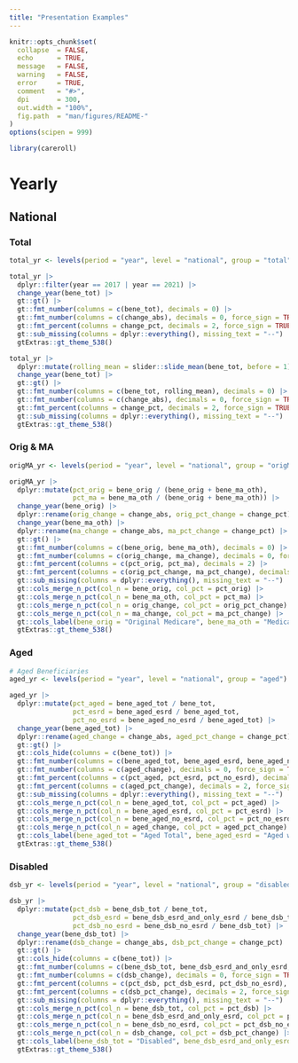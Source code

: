 ```yaml
---
title: "Presentation Examples"
---
```


```r
knitr::opts_chunk$set(
  collapse  = FALSE,
  echo      = TRUE,
  message   = FALSE, 
  warning   = FALSE,
  error     = TRUE,
  comment   = "#>",
  dpi       = 300, 
  out.width = "100%",
  fig.path  = "man/figures/README-"
)
options(scipen = 999)
```

```r
library(careroll)
```

# Yearly

## National

### Total

```r
total_yr <- levels(period = "year", level = "national", group = "total")
```


```r
total_yr |> 
  dplyr::filter(year == 2017 | year == 2021) |> 
  change_year(bene_tot) |> 
  gt::gt() |> 
  gt::fmt_number(columns = c(bene_tot), decimals = 0) |> 
  gt::fmt_number(columns = c(change_abs), decimals = 0, force_sign = TRUE) |> 
  gt::fmt_percent(columns = change_pct, decimals = 2, force_sign = TRUE) |> 
  gt::sub_missing(columns = dplyr::everything(), missing_text = "--") |> 
  gtExtras::gt_theme_538()
```


```r
total_yr |> 
  dplyr::mutate(rolling_mean = slider::slide_mean(bene_tot, before = 1)) |> 
  change_year(bene_tot) |> 
  gt::gt() |> 
  gt::fmt_number(columns = c(bene_tot, rolling_mean), decimals = 0) |> 
  gt::fmt_number(columns = c(change_abs), decimals = 0, force_sign = TRUE) |> 
  gt::fmt_percent(columns = change_pct, decimals = 2, force_sign = TRUE) |> 
  gt::sub_missing(columns = dplyr::everything(), missing_text = "--") |> 
  gtExtras::gt_theme_538()
```

### Orig & MA

```r
origMA_yr <- levels(period = "year", level = "national", group = "origMA")
```


```r
origMA_yr |> 
  dplyr::mutate(pct_orig = bene_orig / (bene_orig + bene_ma_oth),
                pct_ma = bene_ma_oth / (bene_orig + bene_ma_oth)) |> 
  change_year(bene_orig) |> 
  dplyr::rename(orig_change = change_abs, orig_pct_change = change_pct) |> 
  change_year(bene_ma_oth) |> 
  dplyr::rename(ma_change = change_abs, ma_pct_change = change_pct) |> 
  gt::gt() |> 
  gt::fmt_number(columns = c(bene_orig, bene_ma_oth), decimals = 0) |> 
  gt::fmt_number(columns = c(orig_change, ma_change), decimals = 0, force_sign = TRUE) |> 
  gt::fmt_percent(columns = c(pct_orig, pct_ma), decimals = 2) |> 
  gt::fmt_percent(columns = c(orig_pct_change, ma_pct_change), decimals = 2, force_sign = TRUE) |> 
  gt::sub_missing(columns = dplyr::everything(), missing_text = "--") |> 
  gt::cols_merge_n_pct(col_n = bene_orig, col_pct = pct_orig) |> 
  gt::cols_merge_n_pct(col_n = bene_ma_oth, col_pct = pct_ma) |> 
  gt::cols_merge_n_pct(col_n = orig_change, col_pct = orig_pct_change) |> 
  gt::cols_merge_n_pct(col_n = ma_change, col_pct = ma_pct_change) |> 
  gt::cols_label(bene_orig = "Original Medicare", bene_ma_oth = "Medicare Advantage", orig_change = "Original YOY Change", ma_change = "MA YOY Change") |> 
  gtExtras::gt_theme_538()
```


### Aged

```r
# Aged Beneficiaries
aged_yr <- levels(period = "year", level = "national", group = "aged")
```

```r
aged_yr |> 
  dplyr::mutate(pct_aged = bene_aged_tot / bene_tot,
                pct_esrd = bene_aged_esrd / bene_aged_tot,
                pct_no_esrd = bene_aged_no_esrd / bene_aged_tot) |> 
  change_year(bene_aged_tot) |> 
  dplyr::rename(aged_change = change_abs, aged_pct_change = change_pct) |> 
  gt::gt() |> 
  gt::cols_hide(columns = c(bene_tot)) |> 
  gt::fmt_number(columns = c(bene_aged_tot, bene_aged_esrd, bene_aged_no_esrd), decimals = 0) |> 
  gt::fmt_number(columns = c(aged_change), decimals = 0, force_sign = TRUE) |> 
  gt::fmt_percent(columns = c(pct_aged, pct_esrd, pct_no_esrd), decimals = 2) |> 
  gt::fmt_percent(columns = c(aged_pct_change), decimals = 2, force_sign = TRUE) |> 
  gt::sub_missing(columns = dplyr::everything(), missing_text = "--") |> 
  gt::cols_merge_n_pct(col_n = bene_aged_tot, col_pct = pct_aged) |> 
  gt::cols_merge_n_pct(col_n = bene_aged_esrd, col_pct = pct_esrd) |> 
  gt::cols_merge_n_pct(col_n = bene_aged_no_esrd, col_pct = pct_no_esrd) |> 
  gt::cols_merge_n_pct(col_n = aged_change, col_pct = aged_pct_change) |> 
  gt::cols_label(bene_aged_tot = "Aged Total", bene_aged_esrd = "Aged with ESRD", bene_aged_no_esrd = "Aged without ESRD", aged_change = "YOY Change") |> 
  gtExtras::gt_theme_538()
```



### Disabled

```r
dsb_yr <- levels(period = "year", level = "national", group = "disabled")
```


```r
dsb_yr |> 
  dplyr::mutate(pct_dsb = bene_dsb_tot / bene_tot,
                pct_dsb_esrd = bene_dsb_esrd_and_only_esrd / bene_dsb_tot,
                pct_dsb_no_esrd = bene_dsb_no_esrd / bene_dsb_tot) |> 
  change_year(bene_dsb_tot) |> 
  dplyr::rename(dsb_change = change_abs, dsb_pct_change = change_pct) |> 
  gt::gt() |> 
  gt::cols_hide(columns = c(bene_tot)) |> 
  gt::fmt_number(columns = c(bene_dsb_tot, bene_dsb_esrd_and_only_esrd, bene_dsb_no_esrd), decimals = 0) |> 
  gt::fmt_number(columns = c(dsb_change), decimals = 0, force_sign = TRUE) |> 
  gt::fmt_percent(columns = c(pct_dsb, pct_dsb_esrd, pct_dsb_no_esrd), decimals = 2) |> 
  gt::fmt_percent(columns = c(dsb_pct_change), decimals = 2, force_sign = TRUE) |> 
  gt::sub_missing(columns = dplyr::everything(), missing_text = "--") |> 
  gt::cols_merge_n_pct(col_n = bene_dsb_tot, col_pct = pct_dsb) |> 
  gt::cols_merge_n_pct(col_n = bene_dsb_esrd_and_only_esrd, col_pct = pct_dsb_esrd) |> 
  gt::cols_merge_n_pct(col_n = bene_dsb_no_esrd, col_pct = pct_dsb_no_esrd) |> 
  gt::cols_merge_n_pct(col_n = dsb_change, col_pct = dsb_pct_change) |> 
  gt::cols_label(bene_dsb_tot = "Disabled", bene_dsb_esrd_and_only_esrd = "Disabled with ESRD", bene_dsb_no_esrd = "Disabled without ESRD", dsb_change = "Disabled Change") |> 
  gtExtras::gt_theme_538()
```
